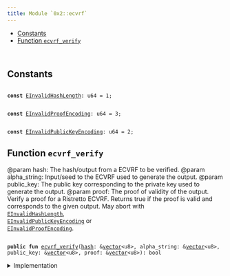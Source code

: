 ```yaml
---
title: Module `0x2::ecvrf`
---
```




-  [Constants](#@Constants_0)
-  [Function `ecvrf_verify`](#0x2_ecvrf_ecvrf_verify)


<pre><code>
</code></pre>



<Link id="@Constants_0"></Link>

## Constants


<Link id="0x2_ecvrf_EInvalidHashLength"></Link>



<pre><code>
<b>const</b> <a href="ecvrf.md#0x2_ecvrf_EInvalidHashLength">EInvalidHashLength</a>: u64 = 1;
</code></pre>



<Link id="0x2_ecvrf_EInvalidProofEncoding"></Link>



<pre><code>
<b>const</b> <a href="ecvrf.md#0x2_ecvrf_EInvalidProofEncoding">EInvalidProofEncoding</a>: u64 = 3;
</code></pre>



<Link id="0x2_ecvrf_EInvalidPublicKeyEncoding"></Link>



<pre><code>
<b>const</b> <a href="ecvrf.md#0x2_ecvrf_EInvalidPublicKeyEncoding">EInvalidPublicKeyEncoding</a>: u64 = 2;
</code></pre>



<Link id="0x2_ecvrf_ecvrf_verify"></Link>

## Function `ecvrf_verify`

@param hash: The hash/output from a ECVRF to be verified.
@param alpha_string: Input/seed to the ECVRF used to generate the output.
@param public_key: The public key corresponding to the private key used to generate the output.
@param proof: The proof of validity of the output.
Verify a proof for a Ristretto ECVRF. Returns true if the proof is valid and corresponds to the given output. May abort with <code>
<a href="ecvrf.md#0x2_ecvrf_EInvalidHashLength">EInvalidHashLength</a></code>, <code>
<a href="ecvrf.md#0x2_ecvrf_EInvalidPublicKeyEncoding">EInvalidPublicKeyEncoding</a></code> or <code>
<a href="ecvrf.md#0x2_ecvrf_EInvalidProofEncoding">EInvalidProofEncoding</a></code>.


<pre><code>
<b>public</b> <b>fun</b> <a href="ecvrf.md#0x2_ecvrf_ecvrf_verify">ecvrf_verify</a>(<a href="hash.md#0x2_hash">hash</a>: &<a href="../move-stdlib/vector.md#0x1_vector">vector</a>&lt;u8&gt;, alpha_string: &<a href="../move-stdlib/vector.md#0x1_vector">vector</a>&lt;u8&gt;, public_key: &<a href="../move-stdlib/vector.md#0x1_vector">vector</a>&lt;u8&gt;, proof: &<a href="../move-stdlib/vector.md#0x1_vector">vector</a>&lt;u8&gt;): bool
</code></pre>



<details>
<summary>Implementation</summary>


<pre><code>
<b>public</b> <b>native</b> <b>fun</b> <a href="ecvrf.md#0x2_ecvrf_ecvrf_verify">ecvrf_verify</a>(<a href="hash.md#0x2_hash">hash</a>: &<a href="../move-stdlib/vector.md#0x1_vector">vector</a>&lt;u8&gt;, alpha_string: &<a href="../move-stdlib/vector.md#0x1_vector">vector</a>&lt;u8&gt;, public_key: &<a href="../move-stdlib/vector.md#0x1_vector">vector</a>&lt;u8&gt;, proof: &<a href="../move-stdlib/vector.md#0x1_vector">vector</a>&lt;u8&gt;): bool;
</code></pre>



</details>
